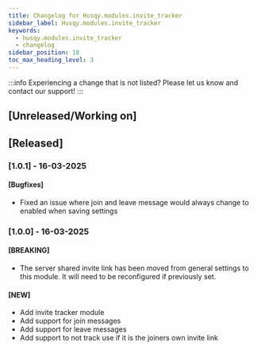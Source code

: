 ```yaml
---
title: Changelog for Husqy.modules.invite_tracker
sidebar_label: Husqy.modules.invite_tracker
keywords:
  - husqy.modules.invite_tracker
  - changelog
sidebar_position: 18
toc_max_heading_level: 3
---
```


:::info
Experiencing a change that is not listed? Please let us know and contact our support!
:::

## [Unreleased/Working on]

## [Released]

### [1.0.1] - 16-03-2025

#### [Bugfixes]

- Fixed an issue where join and leave message would always change to enabled when saving settings

### [1.0.0] - 16-03-2025

#### [BREAKING]

- The server shared invite link has been moved from general settings to this module. It will need to be reconfigured if previously set.

#### [NEW]

- Add invite tracker module
- Add support for join messages
- Add support for leave messages
- Add support to not track use if it is the joiners own invite link
